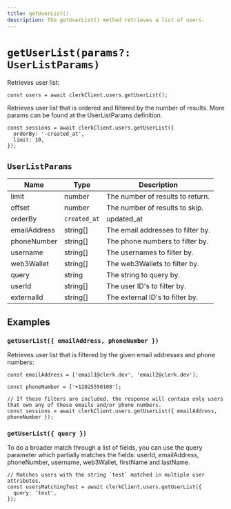 ```yaml
---
title: getUserList()
description: The getUserList() method retrieves a list of users.
---
```


# `getUserList(params?: UserListParams)`

Retrieves user list:

```tsx
const users = await clerkClient.users.getUserList();
```

Retrieves user list that is ordered and filtered by the number of results. More params can be found at the UserListParams definition.

```tsx
const sessions = await clerkClient.users.getUserList({
  orderBy: '-created_at',
  limit: 10,
});
```

## `UserListParams`

| Name | Type | Description
| --- | --- | --- |
| limit | number | The number of results to return. |
| offset | number | The number of results to skip. |
| orderBy | <code>created_at | updated_at</code> | The field to order by. Prefix with a `-` to reverse the order. Prefix with a `+` to list in ascending order. |
| emailAddress | string[] | The email addresses to filter by. |
| phoneNumber | string[] | The phone numbers to filter by. |
| username | string[] | The usernames to filter by. |
| web3Wallet | string[] | The web3Wallets to filter by. |
| query | string | The string to query by. |
| userId | string[] | The user ID's to filter by. |
| externalId | string[] | The external ID's to filter by. |

## Examples

### `getUserList({ emailAddress, phoneNumber })`

Retrieves user list that is filtered by the given email addresses and phone numbers:

```tsx
const emailAddress = ['email1@clerk.dev', 'email2@clerk.dev'];

const phoneNumber = ['+12025550108'];

// If these filters are included, the response will contain only users that own any of these emails and/or phone numbers.
const sessions = await clerkClient.users.getUserList({ emailAddress, phoneNumber });
```

### `getUserList({ query })`

To do a broader match through a list of fields, you can use the query parameter which partially matches the fields: userId, emailAddress, phoneNumber, username, web3Wallet, firstName and lastName.

```tsx
// Matches users with the string `test` matched in multiple user attributes.
const usersMatchingTest = await clerkClient.users.getUserList({
  query: 'test',
});
```